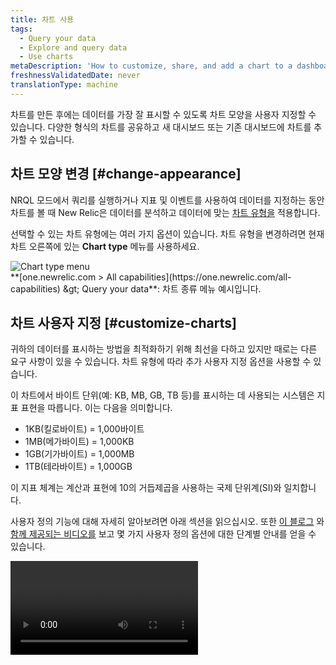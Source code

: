 ```yaml
---
title: 차트 사용
tags:
  - Query your data
  - Explore and query data
  - Use charts
metaDescription: 'How to customize, share, and add a chart to a dashboard in New Relic'
freshnessValidatedDate: never
translationType: machine
---
```


차트를 만든 후에는 데이터를 가장 잘 표시할 수 있도록 차트 모양을 사용자 지정할 수 있습니다. 다양한 형식의 차트를 공유하고 새 대시보드 또는 기존 대시보드에 차트를 추가할 수 있습니다.

## 차트 모양 변경 [#change-appearance]

NRQL 모드에서 쿼리를 실행하거나 지표 및 이벤트를 사용하여 데이터를 지정하는 동안 차트를 볼 때 New Relic은 데이터를 분석하고 데이터에 맞는 [차트 유형을](/docs/insights/use-insights-ui/manage-dashboards/insights-chart-types) 적용합니다.

선택할 수 있는 차트 유형에는 여러 가지 옵션이 있습니다. 차트 유형을 변경하려면 현재 차트 오른쪽에 있는 <DNT>**Chart type**</DNT> 메뉴를 사용하세요.

<img title="Chart type menu" alt="Chart type menu" src="/images/queries-nrql_screenshot-full_chart-type.webp" />

<figcaption>
  <DNT>**[one.newrelic.com &gt; All capabilities](https://one.newrelic.com/all-capabilities) &amp;gt; Query your data**</DNT>: 차트 종류 메뉴 예시입니다.
</figcaption>

## 차트 사용자 지정 [#customize-charts]

귀하의 데이터를 표시하는 방법을 최적화하기 위해 최선을 다하고 있지만 때로는 다른 요구 사항이 있을 수 있습니다. 차트 유형에 따라 추가 사용자 지정 옵션을 사용할 수 있습니다.

<Callout variant="important">
  이 차트에서 바이트 단위(예: KB, MB, GB, TB 등)를 표시하는 데 사용되는 시스템은 지표 표현을 따릅니다. 이는 다음을 의미합니다.

  * 1KB(킬로바이트) = 1,000바이트
  * 1MB(메가바이트) = 1,000KB
  * 1GB(기가바이트) = 1,000MB
  * 1TB(테라바이트) = 1,000GB

  이 지표 체계는 계산과 표현에 10의 거듭제곱을 사용하는 국제 단위계(SI)와 일치합니다.
</Callout>

사용자 정의 기능에 대해 자세히 알아보려면 아래 섹션을 읽으십시오. 또한 [이 블로그](https://newrelic.com/blog/how-to-relic/dashboard-chart-customizations) 와 [함께 제공되는 비디오를](https://www.youtube.com/watch?v=LA2jM_asl94) 보고 몇 가지 사용자 정의 옵션에 대한 단계별 안내를 얻을 수 있습니다.

<Video id="LA2jM_asl94" type="youtube" />

<CollapserGroup>
  <Collapser id="custom-date-time" title="날짜 및 시간 형식 지정">
    테이블과 광고판의 날짜 및 시간 형식을 사용자 정의합니다. 그대로 두거나 필요에 맞게 형식을 수정할 수 있는 유연성이 있습니다. 다음 옵션 중에서 선택하세요.

    * <DNT>**Numeric**</DNT>: 타임스탬프를 숫자 값으로 유지합니다.
    * <DNT>**Date**</DNT>: 날짜를 표준 형식으로 표시합니다.
    * <DNT>**Duration**</DNT>: 타임스탬프와 현재 순간 사이의 시간 범위를 표시합니다.
    * <DNT>**Time to Now**</DNT>: 타임스탬프 이후 경과된 시간을 나타냅니다.

    사람이 읽을 수 있는 형식으로 표시되도록 각 데이터 유형에 가장 적합한 형식을 선택하십시오.

    데이터가 타임스탬프인 경우 날짜 및 시간을 표시하는 방법을 선택할 수 있습니다.

    <img title="Data format" alt="Data format" src="/images/queries-nrql_screenshot-full_custom-chart-timestamp.webp" />

    <figcaption>
      <DNT>**[one.newrelic.com &gt; All capabilities](https://one.newrelic.com/all-capabilities) &amp;gt; Query your data**</DNT> 로 이동합니다. 날짜와 시간을 표현하는 쿼리의 예입니다.
    </figcaption>

    <img title="Data format: select a format" alt="Data format: select a format" src="/images/queries-nrql_screenshot-full_custom-chart-date-format.webp" />

    <figcaption>
      <DNT>**[one.newrelic.com &gt; All capabilities](https://one.newrelic.com/all-capabilities) &amp;gt; Query your data**</DNT> 로 이동합니다. 데이터 형식을 선택하는 쿼리의 예입니다.
    </figcaption>

    숫자의 경우, 자동으로 서식을 지정할지 아니면 표시할 소수점 자릿수를 선택하세요.

    <img title="Data format: Auto-format" alt="Data format: Auto-format" src="/images/queries-nrql_screenshot-full_custom-chart-decimals.webp" />

    <figcaption>
      <DNT>**[one.newrelic.com &gt; All capabilities](https://one.newrelic.com/all-capabilities) &amp;gt; Query your data**</DNT>: 쿼리 예시와 <DNT>**auto-format**</DNT> 옵션을 선택하는 방법입니다.
    </figcaption>
  </Collapser>

  <Collapser id="customize-y-axis" title="Y축 사용자 지정">
    꺾은선형 차트 및 영역 차트에서 축의 최소값과 최대값을 설정하여 특정 값 내에서 데이터를 표시하도록 Y축을 조정할 수 있습니다.

    사용자 지정 옵션을 선택하지 않은 경우 [대시보드](/docs/query-your-data/explore-query-data/dashboards/introduction-dashboards) 는 0에서 상단 값과 여백까지 전체 Y축을 자동으로 표시합니다.

    꺾은선형 차트, 영역 차트 및 히스토그램의 경우 범례를 비활성화하거나 활성화할 수 있습니다.

    <img title="Query your data: Legend" alt="Query your data: Legend" src="/images/queries-nrql_screenshot-full_custom-chart-legend.webp" />

    <figcaption>
      <DNT>**[one.newrelic.com &gt; All capabilities](https://one.newrelic.com/all-capabilities) &amp;gt; Query your data**</DNT>: 쿼리의 예와 <DNT>**Legend**</DNT> 옵션을 활성화하는 방법입니다.
    </figcaption>
  </Collapser>

  <Collapser id="bar-charts-pie-charts-tables" title="막대 차트, 원형 차트 및 표">
    바 차트, 원형 차트 또는 테이블의 경우 쿼리의 [패싯](/docs/query-your-data/explore-query-data/dashboards/filter-new-relic-one-dashboards-facets) 수가 5,000개보다 큰 경우 <DNT>**Other groups**</DNT> 패싯은 나머지 패싯을 집계합니다. 이 사용자 정의를 통해 <DNT>**Other groups**</DNT> 옵션을 표시하거나 표시하지 않을 수 있습니다.

    <img title="Query your data: Other groups" alt="Query your data: Other groups" src="/images/queries-nrql_screenshot-full_custom-chart-others.webp" />

    <figcaption>
      <DNT>**[one.newrelic.com &gt; All capabilities](https://one.newrelic.com/all-capabilities) &amp;gt; Query your data**</DNT>: 쿼리 예시 및 <DNT>**Other groups**</DNT> 옵션 선택 방법입니다.
    </figcaption>
  </Collapser>

  <Collapser id="dash-color" title="색상 사용자 정의">
    영역, 막대, 꺾은선형, 원형 및 누적 막대형 차트의 계열별로 차트 색상을 사용자 지정할 수 있습니다.

    시리즈별로 색상을 사용자 지정하려면:

    1. 쿼리를 실행합니다.

    2. 차트 설정에서 색상 메뉴를 엽니다.

    3. 플러스를 선택하세요 <Icon name="fe-plus" /> 상.

    4. 색상을 변경하려는 시리즈를 선택합니다.

    5. 원하는 색상을 선택하세요.

       <img title="Change the color of a series" alt="Change the color of a series" src="/images/dashboards_screenshot-crop_dashboard-chart-color.webp" />

       <figcaption>
         <DNT>**Query builder**</DNT>: 로그인 서비스 시리즈를 다른 색상으로 설정하는 방법의 예시입니다.
       </figcaption>
  </Collapser>

  <Collapser id="dash-units" title="유닛 커스터마이징">
    Y축과 각 계열에서 단위를 사용자 정의할 수 있습니다. 영역, 선 및 누적 막대 차트에서 사용할 수 있습니다.

    Y축의 단위를 사용자 지정하려면:

    1. 시계열 쿼리를 실행합니다.

    2. 사용자 정의 UI에서 단위 메뉴를 엽니다.

    3. 플러스를 사용하세요 <Icon name="fe-plus" /> 시리즈별 사용자 정의를 추가하려면 아이콘을 클릭하세요.

    4. 다른 단위가 필요한 시리즈를 선택하십시오.

    5. 단위를 선택합니다.

       <img title="Customize your unit on your Y axis" alt="Customize your unit on your Y axis" src="/images/dashboards_screenshot-crop_customize-chart-units.webp" />

       <figcaption>
         <DNT>**Query builder**</DNT>: Y축에서 단위를 사용자 정의하는 방법의 예입니다.
       </figcaption>
  </Collapser>

  <Collapser id="dash-null" title="Null 값 표시 옵션">
    쿼리 중인 이벤트 속성에 0이 있으면 시계열 차트가 깨져 보이는 경우가 있습니다. 그러나 null 값이 항상 상황을 올바르게 나타내는 것은 아닙니다.

    시계열 차트를 더 쉽게 이해할 수 있도록 null 값을 표시하는 옵션을 선택할 수 있습니다. 여기에는 다음이 포함됩니다.

    * null로 유지(기본값): Null 값은 차트에서 간격으로 표시되어 연결이 끊긴 선이 될 수 있습니다. 보고에서 공백을 찾는 것이 중요하거나 연속선을 연결하는 것이 적절하지 않은 경우 이 옵션을 사용할 수 있습니다.

    * 값 제거: 차트에 Null 포인트가 존재하지 않습니다. 예를 들어 하루에 시간당 데이터 요소를 표시하는 차트는 24개 미만의 요소를 표시합니다.

    * 마지막 값 유지: Null 값은 이전 기간의 값을 유지합니다. 예를 들어 차트가 매시간 누적 판매를 보고하지만 한 시간의 데이터가 누락된 경우 누락된 시간은 이전 시간과 동일한 판매 수를 반영합니다.

    * 값을 0으로 변환: 누락된 데이터가 0으로 표시됩니다. 이 옵션은 의미 있는 트랜잭션, 개수 또는 사용량이 없음을 의미하는 데이터가 없을 때 유용할 수 있습니다.

      <img title="Null value chart options" alt="Null value chart options" src="/images/dashboards_screenshot-crop_null-values.webp" />

      <figcaption>
        차트에 null 값을 표시하는 네 가지 방법 중에서 선택할 수 있습니다.
      </figcaption>

      null 값이 표시되는 방식을 사용자 지정하려면:

      1. 시계열 쿼리를 실행하거나 기존 차트를 편집합니다.

      2. 차트 설정에서 <DNT>**Null values**</DNT> 메뉴를 엽니다.

      3. 적용하려면 <DNT>**Null values**</DNT> 옵션을 선택하세요.

      4. 각 시리즈에 대해 다른 옵션을 사용하려면 다음을 선택하세요. <Icon name="fe-plus" /> <DNT>**Null values per series**</DNT> 옆에 있는 아이콘을 클릭하여 구성하세요.

         <img title="Change the null value display option" alt="Change the null value display option" src="/images/dashboards_screenshot-crop_choose-null-values.webp" />

      <figcaption>
        <DNT>**[one.newrelic.com &gt; All capabilities](https://one.newrelic.com/all-capabilities) &amp;gt; [Query your data](https://one.newrelic.com/data-exploration/query-builder)**</DNT>: 쿼리 예시와 null 값 표시 옵션을 선택하는 방법입니다.
      </figcaption>
  </Collapser>

  <Collapser id="thresholds" title="임계값">
    레버 값은 차트와 테이블에 컨텍스트를 추가하여 데이터 해석을 더 명확하게 만드는 시각적 단서입니다. 시각화를 향상시킬 수 있는 방법은 다음과 같습니다.

    * 경계선: 시계열 차트에서 허용 가능한 최소 및 최대 값을 설정합니다.

    * 색상이 지정된 영역: 레버 값 사이의 음영 영역, 정상 작동 범위를 시각적으로 식별하거나 중요 영역을 강조 표시합니다.

    * 조건부 셀 색상 지정: 값에 따라 테이블 셀에 색상 코드를 적용하여 데이터 이상치 또는 추세를 즉시 드러냅니다.

      <Video type="wistia" id="ikpu24sqjr" />

    * 시계열 차트에서:

      1. 차트를 편집하고 <DNT>**Thresholds**</DNT> 메뉴를 확장합니다.

      2. 레버 값을 추가하려면 <DNT>**+**</DNT> 선택하고, <DNT>**Name**</DNT> 을 입력하세요.

      3. <DNT>**From**</DNT> 및 <DNT>**To**</DNT> 값을 입력합니다. 단일 라인을 생성하려면 두 필드에 동일한 번호를 입력하십시오.

      4. 심각도 수준을 선택합니다. 이는 선이나 영역의 색상을 결정합니다.

         <img title="Configure chart thresholds in time series charts" alt="Screenshot of how to configure thresholds in a time series chart" src="/images/charts_screenshot-full_chart-threshold-time-series.webp" />

    * 표에서:

      1. 차트를 편집하고 <DNT>**Thresholds**</DNT> 메뉴를 확장합니다.

      2. 레버 값을 추가하려면 <DNT>**+**</DNT> 선택하고 <DNT>**Column**</DNT> 을 선택하세요.

      3. <DNT>**From**</DNT> 및 <DNT>**To**</DNT> 값을 입력합니다. 상한을 설정하려면 <DNT>**From**</DNT> 필드를 비워 두세요. 하한을 설정하려면 <DNT>**To**</DNT> 필드를 비워 두세요.

         <img title="Configure chart thresholds in tables" alt="Screenshot of how to configure thresholds in a table" src="/images/charts_screenshot-full_chart-threshold-table.webp" />
  </Collapser>
</CollapserGroup>

<Callout variant="tip">
  추가 사용자 지정 옵션은 [대시보드 사용자 지정](/docs/query-your-data/explore-query-data/dashboards/manage-your-dashboard#dash-manage) 을 참조하십시오.
</Callout>

### 더 많은 차트별 기능 [#more-types]

차트 유형별 기능에 대한 자세한 내용은 [차트 유형](/docs/insights/use-insights-ui/manage-dashboards/chart-types/) 을 참조하십시오.

## 차트 공유 및 보기 옵션 [#share-charts]

대부분의 차트에는 차트 내장 옵션, 차트를 이미지로 가져오기, 대시보드에 차트 추가 등 다양한 옵션이 있습니다. [대시보드 및 차트 가져오기, 내보내기, 추가를](/docs/query-your-data/explore-query-data/dashboards/dashboards-charts-import-export-data/) 참조하세요. 팀 내에서 차트를 공유하려면 [대시보드 및 차트를 내부적으로 공유하기를](/docs/query-your-data/explore-query-data/dashboards/share-charts-dashboards-internally/#share-charts-internally) 참조하세요. 차트를 외부에 공유하려면 [대시보드 및 차트를 공개적으로 공유를](/docs/query-your-data/explore-query-data/dashboards/share-charts-dashboards-externally/#chart) 참조하세요.

## 예측된 추세를 보여주는 차트 [#chart-forecasted-trend]

<Callout title="시사">
  이 기능은 아직 개발 중이지만 꼭 사용해 보시기 바랍니다!

  이 기능은 현재 [출시 전 정책](/docs/licenses/license-information/referenced-policies/new-relic-pre-release-policy) 에 따라 미리보기 프로그램의 일부로 제공됩니다.
</Callout>

[NRQL 예측](/docs/query-your-data/explore-query-data/use-charts/nrql-predictions) 에 등록한 경우 이력 데이터를 기반으로 미래 추세를 예측하기 위해 선 및 영역 차트에 대한 예측을 생성할 수 있습니다.

## 오픈 소스 차트 라이브러리 사용 [#victory-charts]

[Nerdpacks를](/docs/new-relic-solutions/build-nr-ui/nerdpack-file-structure/) 사용하면 사용자 정의 시각화를 직접 만들 수 있습니다. 또한 Formidable과 협력하여 오픈 소스 차팅 라이브러리를 사용하고 대시보드에 고유한 &amp;quot;승리 차트&amp;quot;를 빠르게 추가할 수 있습니다. 이러한 [맞춤형 시각화 Nerdpacks](/docs/new-relic-solutions/tutorials/customize-nerdpacks) 에 대해 알아보려면 이 짧은 영상을 시청하세요(약 4분).

<Video id="WgHPo1lyf0Q" type="youtube" />